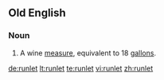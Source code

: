 ==Old English==

===Noun===
{{ang-noun|g=}}

# A wine [[measure]], equivalent to 18 [[gallon]]s.

[[de:runlet]]
[[lt:runlet]]
[[te:runlet]]
[[vi:runlet]]
[[zh:runlet]]